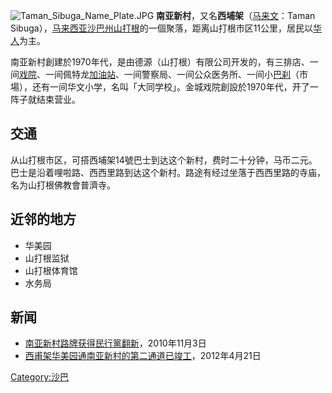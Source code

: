 {{copyedit|time=2018-07-22T09:36:50+00:00}}
[[File:Taman_Sibuga_Name_Plate.JPG|thumb]]
'''南亚新村'''，又名'''西埔架'''（[[马来文|马来文]]：Taman Sibuga），[[马来西亚|马来西亚]][[沙巴|沙巴州]][[山打根|山打根]]的一個聚落，距离山打根市区11公里，居民以[[华人|华人]]为主。

南亚新村創建於1970年代，是由德源（山打根）有限公司开发的，有三排店、一间[[戏院|戏院]]、一间佩特龙[[加油站|加油站]]、一间警察局、一间公众医务所、一间小[[巴刹|巴刹]]（市場），还有一间华文小学，名叫「大同学校」。金城戏院創設於1970年代，开了一阵子就结束营业。

== 交通 ==
从山打根市区，可搭西埔架14號巴士到达这个新村，费时二十分钟，马币二元。巴士是沿着哩啦路、西西里路到达这个新村。路途有经过坐落于西西里路的寺庙，名为山打根佛教會普濟寺。

== 近邻的地方 ==
*华美园
*山打根监狱
*山打根体育馆
*水务局

== 新闻 ==
* [https://web.archive.org/web/20160324141012/http://www.sabahdap.org/2010/11/blog-post_5316.html 南亚新村路牌获得民行黨翻新]，2010年11月3日 
* [http://www.asiatimes.com.my/news.php?newsid=36119 西甫架华美园通南亚新村的第二通道已竣工]，2012年4月21日{{dead link|date=2017年11月 |bot=InternetArchiveBot |fix-attempted=yes }}

[[Category:沙巴|Category:沙巴]]